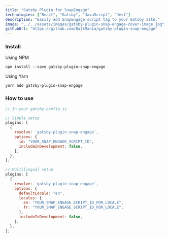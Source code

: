 ```yaml
---
title: "Gatsby Plugin for SnapEngage"
technologies: ["React", "Gatsby", "JavaScript", "Jest"]
description: "Easily add SnapEngage script tag to your Gatsby site."
image: "../../assets/images/gatsby-plugin-snap-engage-cover-image.jpg"
githubUrl: "https://github.com/DalkMania/gatsby-plugin-snap-engage"
---
```


### Install

Using NPM

```shell
npm install --save gatsby-plugin-snap-engage
```

Using Yarn

```shell
yarn add gatsby-plugin-snap-engage
```

### How to use

```javascript
// In your gatsby-config.js

// Simple setup
plugins: [
  {
    resolve: `gatsby-plugin-snap-engage`,
    options: {
      id: "YOUR_SNAP_ENGAGE_SCRIPT_ID",
      includeInDevelopment: false,
    },
  },
];

// Multilingual setup
plugins: [
  {
    resolve: `gatsby-plugin-snap-engage`,
    options: {
      defaultLocale: "en",
      locales: {
        en: "YOUR_SNAP_ENGAGE_SCRIPT_ID_FOR_LOCALE",
        fr: "YOUR_SNAP_ENGAGE_SCRIPT_ID_FOR_LOCALE",
      },
      includeInDevelopment: false,
    },
  },
];
```
